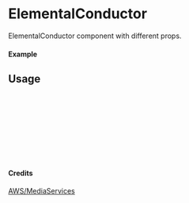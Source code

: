 
<Meta of={ElementalConductor} title="AWS/MediaServices/ElementalConductor" />

# ElementalConductor

ElementalConductor component with different props.

#### Example

<Canvas of={ElementalConductor.Primary} />

## Usage

```ts
import { ElementalConductor } from "yadl-ui";

const Example = () => {
  return (
      <ElementalConductor />
  );
};

export default Example;
```

#### Credits
[AWS/MediaServices](https://aws-icons.com/)
